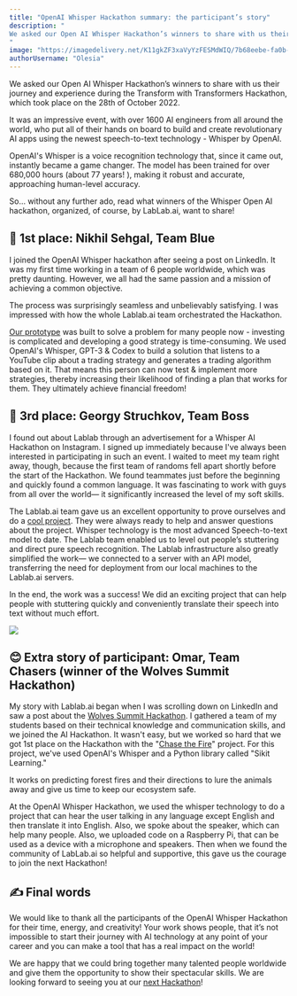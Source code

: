 ```yaml
---
title: "OpenAI Whisper Hackathon summary: the participant’s story"
description: "
We asked our Open AI Whisper Hackathon’s winners to share with us their journey and experience during the Transform with Transformers Hackathon, which took place on the 28th of October 2022.
"
image: "https://imagedelivery.net/K11gkZF3xaVyYzFESMdWIQ/7b68eebe-fa0b-4400-6cba-693dfe9fc600/full"
authorUsername: "Olesia"
---
```


We asked our Open AI Whisper Hackathon’s winners to share with us their journey and experience during the Transform with Transformers Hackathon, which took place on the 28th of October 2022.

It was an impressive event, with over 1600 AI engineers from all around the world, who put all of their hands on board to build and create revolutionary AI apps using the newest speech-to-text technology - Whisper by OpenAI.

OpenAI's Whisper is a voice recognition technology that, since it came out, instantly became a game changer. The model has been trained for over 680,000 hours (about 77 years! ), making it robust and accurate, approaching human-level accuracy.

So… without any further ado, read what winners of the Whisper Open AI hackathon, organized, of course, by LabLab.ai, want to share!


## 🥇 1st place: Nikhil Sehgal, Team Blue 

I joined the OpenAI Whisper hackathon after seeing a post on LinkedIn. It was my first time working in a team of 6 people worldwide, which was pretty daunting. However, we all had the same passion and a mission of achieving a common objective. 

The process was surprisingly seamless and unbelievably satisfying. I was impressed with how the whole Lablab.ai team orchestrated the Hackathon. 

[Our prototype](https://lablab.ai/event/openai-whisper-hackathon/Blue/InvestogAId) was built to solve a problem for many people now - investing is complicated and developing a good strategy is time-consuming. We used OpenAI's Whisper, GPT-3 & Codex to build a solution that listens to a YouTube clip about a trading strategy and generates a trading algorithm based on it. That means this person can now test & implement more strategies, thereby increasing their likelihood of finding a plan that works for them. They ultimately achieve financial freedom!


## 🥉 3rd place: Georgy Struchkov, Team Boss

I found out about Lablab through an advertisement for a Whisper AI Hackathon on Instagram. I signed up immediately because I've always been interested in participating in such an event. I waited to meet my team right away, though, because the first team of randoms fell apart shortly before the start of the Hackathon. We found teammates just before the beginning and quickly found a common language. It was fascinating to work with guys from all over the world— it significantly increased the level of my soft skills.  

The Lablab.ai team gave us an excellent opportunity to prove ourselves and do a [cool project](https://lablab.ai/event/openai-whisper-hackathon/Boss/Butter). They were always ready to help and answer questions about the project. Whisper technology is the most advanced Speech-to-text model to date. The Lablab team enabled us to level out people’s stuttering and direct pure speech recognition. The Lablab infrastructure also greatly simplified the work— we connected to a server with an API model, transferring the need for deployment from our local machines to the Lablab.ai servers.  

In the end, the work was a success! We did an exciting project that can help people with stuttering quickly and conveniently translate their speech into text without much effort.

![](https://imagedelivery.net/K11gkZF3xaVyYzFESMdWIQ/4807b1ba-16f9-4f09-92ac-6ab3d964e000/original)

## 😊 Extra story of participant: Omar, Team Chasers (winner of the Wolves Summit Hackathon)

My story with Lablab.ai began when I was scrolling down on LinkedIn and saw a post about the [Wolves Summit Hackathon](https://lablab.ai/event/wolves-summit-ai-hackathon). I gathered a team of my students based on their technical knowledge and communication skills, and we joined the AI Hackathon. It wasn't easy, but we worked so hard that we got 1st place on the Hackathon with the "[Chase the Fire](https://lablab.ai/event/openai-whisper-hackathon/The%20Chasers/Chase%20The%20Language)" project. For this project, we've used OpenAI's Whisper and a Python library called "Sikit Learning." 

It works on predicting forest fires and their directions to lure the animals away and give us time to keep our ecosystem safe.

At the OpenAI Whisper Hackathon, we used the whisper technology to do a project that can hear the user talking in any language except English and then translate it into English. Also, we spoke about the speaker, which can help many people. Also, we uploaded code on a Raspberry Pi, that can be used as a device with a microphone and speakers. Then when we found the community of LabLab.ai so helpful and supportive, this gave us the courage to join the next Hackathon!


## ✍️ Final words

We would like to thank all the participants of the OpenAI Whisper Hackathon for their time, energy, and creativity! Your work shows people, that it’s not impossible to start their journey with AI technology at any point of your career and you can make a tool that has a real impact on the world!

We are happy that we could bring together many talented people worldwide and give them the opportunity to show their spectacular skills. We are looking forward to seeing you at our [next Hackathon](https://lablab.ai/event/cohere-thanksgiving-hackathon)!
